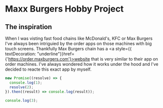 # Maxx Burgers Hobby Project

## The inspiration

When I was visting fast food chains like McDonald's, KFC or Max Burgers I've always been intriguied by the order apps on those machines with big touch screens.
Thankfully Max Burgers chain has a <a style={{ textDecoration: "underline"}}href={'https://order.maxburgers.com'}>website</a> that is very similar to their app on order machines. I've always wondered how it works under the hood and I've decided to reacte this exact app by myself.

```js filename="PromiseExample.js" copy
new Promise((resolve) => {
  console.log(1);
  resolve(2);
}).then((result) => console.log(result));

console.log(3);
```
